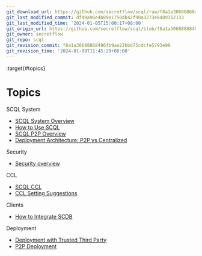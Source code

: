 ```yaml
---
git_download_url: https://github.com/secretflow/scql/raw/f8a1a30688868496fb9aa22bbd75cdcfe5793e99/docs/topics/index.rst
git_last_modified_commit: df49a96e4b89e1750db42f98a3273e8489352133
git_last_modified_time: '2024-01-05T15:00:17+08:00'
git_origin_url: https://github.com/secretflow/scql/blob/f8a1a30688868496fb9aa22bbd75cdcfe5793e99/docs/topics/index.rst
git_owner: secretflow
git_repo: scql
git_revision_commit: f8a1a30688868496fb9aa22bbd75cdcfe5793e99
git_revision_time: '2024-01-08T11:45:29+08:00'
---
```


:target{#topics}

# Topics

<TableOfContents>


  <p className="caption">
    SCQL System
  </p>

  - [SCQL System Overview](system/intro.mdx)
  - [How to Use SCQL](system/usage.mdx)
  - [SCQL P2P Overview](system/intro-p2p.mdx)
  - [Deployment Architecture: P2P vs Centralized](system/deploy-arch.mdx)
</TableOfContents>

<TableOfContents>


  <p className="caption">
    Security
  </p>

  - [Security overview](security/overview.mdx)
</TableOfContents>

<TableOfContents>


  <p className="caption">
    CCL
  </p>

  - [SCQL CCL](ccl/intro.mdx)
  - [CCL Setting Suggestions](ccl/usage.mdx)
</TableOfContents>

<TableOfContents>


  <p className="caption">
    Clients
  </p>

  - [How to Integrate SCDB](clients/integrate-scdb.mdx)
</TableOfContents>

<TableOfContents>


  <p className="caption">
    Deployment
  </p>

  - [Deployment with Trusted Third Party](deployment/how-to-deploy-centralized-cluster.mdx)
  - [P2P Deployment](deployment/how-to-deploy-p2p-cluster.mdx)
</TableOfContents>
